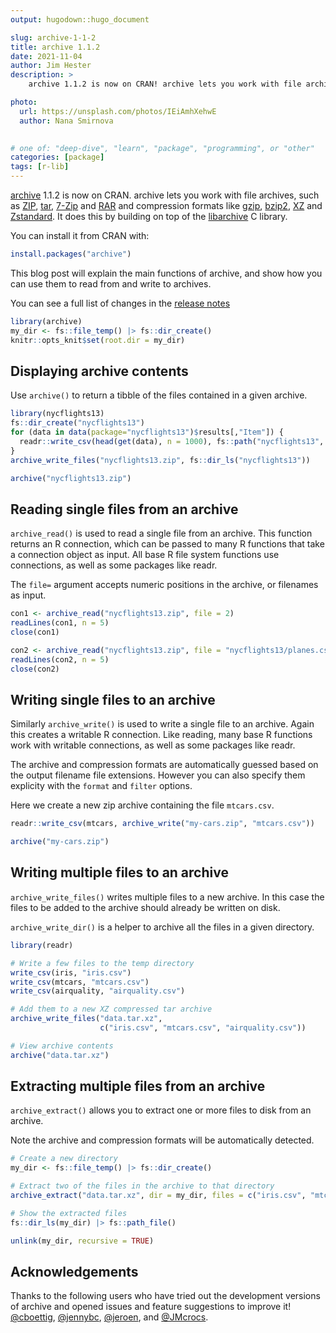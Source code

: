 ```yaml
---
output: hugodown::hugo_document

slug: archive-1-1-2
title: archive 1.1.2
date: 2021-11-04
author: Jim Hester
description: >
    archive 1.1.2 is now on CRAN! archive lets you work with file archives, such as ZIP, tar, 7-Zip and RAR and compression formats like gzip, bzip2, XZ and Zstandard.

photo:
  url: https://unsplash.com/photos/IEiAmhXehwE
  author: Nana Smirnova
  

# one of: "deep-dive", "learn", "package", "programming", or "other"
categories: [package] 
tags: [r-lib]
---
```


[archive](https://archive.r-lib.org/) 1.1.2 is now on CRAN. archive lets you work with file archives, such as [ZIP](https://en.wikipedia.org/wiki/ZIP_(file_format)), [tar](https://en.wikipedia.org/wiki/Tar_(computing)), [7-Zip](https://en.wikipedia.org/wiki/7-Zip) and [RAR](https://en.wikipedia.org/wiki/RAR_(file_format)) and compression formats like [gzip](https://en.wikipedia.org/wiki/Gzip), [bzip2](https://en.wikipedia.org/wiki/Bzip2), [XZ](https://en.wikipedia.org/wiki/XZ_Utils) and [Zstandard](https://en.wikipedia.org/wiki/Zstandard).
It does this by building on top of the [libarchive](https://www.libarchive.org/) C library.

You can install it from CRAN with:

```r
install.packages("archive")
```

This blog post will explain the main functions of archive, and show how you can use them to read from and write to archives.

You can see a full list of changes in the [release notes](https://archive.r-lib.org/news/index.html)

```r
library(archive)
my_dir <- fs::file_temp() |> fs::dir_create()
knitr::opts_knit$set(root.dir = my_dir)
```

## Displaying archive contents

Use `archive()` to return a tibble of the files contained in a given archive.

```r
library(nycflights13)
fs::dir_create("nycflights13")
for (data in data(package="nycflights13")$results[,"Item"]) {
  readr::write_csv(head(get(data), n = 1000), fs::path("nycflights13", data, ext = "csv"))
}
archive_write_files("nycflights13.zip", fs::dir_ls("nycflights13"))
```

```r
archive("nycflights13.zip")
```

## Reading single files from an archive

`archive_read()` is used to read a single file from an archive. This function returns an R connection, which can be passed to many R functions that take a connection object as input. All base R file system functions use connections, as well as some packages like readr.

The `file=` argument accepts numeric positions in the archive, or filenames as input.

```r
con1 <- archive_read("nycflights13.zip", file = 2)
readLines(con1, n = 5)
close(con1)

con2 <- archive_read("nycflights13.zip", file = "nycflights13/planes.csv")
readLines(con2, n = 5)
close(con2)
```

## Writing single files to an archive

Similarly `archive_write()` is used to write a single file to an archive. Again this creates a writable R connection. Like reading, many base R functions work with writable connections, as well as some packages like readr.

The archive and compression formats are automatically guessed based on the output filename file extensions. However you can also specify them explicity with the `format` and `filter` options.

Here we create a new zip archive containing the file `mtcars.csv`.
```r
readr::write_csv(mtcars, archive_write("my-cars.zip", "mtcars.csv"))

archive("my-cars.zip")
```

## Writing multiple files to an archive

`archive_write_files()` writes multiple files to a new archive. In this case the files to be added to the archive should already be written on disk.

`archive_write_dir()` is a helper to archive all the files in a given directory.

```r
library(readr)

# Write a few files to the temp directory
write_csv(iris, "iris.csv")
write_csv(mtcars, "mtcars.csv")
write_csv(airquality, "airquality.csv")

# Add them to a new XZ compressed tar archive
archive_write_files("data.tar.xz",
                    c("iris.csv", "mtcars.csv", "airquality.csv"))

# View archive contents
archive("data.tar.xz")
```

## Extracting multiple files from an archive

`archive_extract()` allows you to extract one or more files to disk from an archive.

Note the archive and compression formats will be automatically detected.

```r
# Create a new directory
my_dir <- fs::file_temp() |> fs::dir_create()

# Extract two of the files in the archive to that directory
archive_extract("data.tar.xz", dir = my_dir, files = c("iris.csv", "mtcars.csv"))

# Show the extracted files
fs::dir_ls(my_dir) |> fs::path_file()
```
```r
unlink(my_dir, recursive = TRUE)
```
## Acknowledgements

Thanks to the following users who have tried out the development versions of archive and opened issues and feature suggestions to improve it! [&#x0040;cboettig](https://github.com/cboettig), [&#x0040;jennybc](https://github.com/jennybc), [&#x0040;jeroen](https://github.com/jeroen), and [&#x0040;JMcrocs](https://github.com/JMcrocs).
